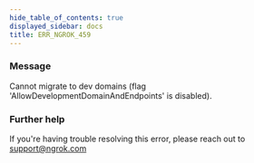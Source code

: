 ```yaml
---
hide_table_of_contents: true
displayed_sidebar: docs
title: ERR_NGROK_459
---
```


### Message

Cannot migrate to dev domains (flag 'AllowDevelopmentDomainAndEndpoints' is disabled).

<ErrorDetails />

### Further help

If you're having trouble resolving this error, please reach out to [support@ngrok.com](mailto:support@ngrok.com?subject=Help%20with%20ERR_NGROK_459)
